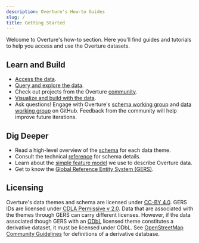 ```yaml
---
description: Overture's How-to Guides
slug: /
title: Getting Started
---
```


Welcome to Overture's how-to section. Here you'll find guides and tutorials to help you access and use the Overture datasets. 

## Learn and Build
- [Access the data](https://docs.overturemaps.org/accessing-data/).
- [Query and explore the data](https://docs.overturemaps.org/exploring-data/).
- Check out projects from the Overture [community](https://docs.overturemaps.org/community/).
- [Visualize and build with the data](https://docs.overturemaps.org/visualizing-data/).
- Ask questions! Engage with Overture's [schema working group](https://github.com/OvertureMaps/schema/discussions) and [data working group](https://github.com/OvertureMaps/data/discussions) on GitHub. Feedback from the community will help improve future iterations.

## Dig Deeper 
- Read a high-level overview of the [schema](https://schema.overturemaps.org/themes/) for each data theme. 
- Consult the technical [reference](https://schema.overturemaps.org/reference) for schema details.
- Learn about the [simple feature model](https://schema.overturemaps.org/overview/feature-model/) we use to describe Overture data.
- Get to know the [Global Reference Entity System (GERS)](https://docs.overturemaps.org/gers/). 

## Licensing 
Overture's data themes and schema are licensed under [CC-BY 4.0](https://creativecommons.org/licenses/by/4.0/legalcode). GERS IDs are licensed under [CDLA Permissive v 2.0](https://cdla.dev/permissive-2-0/). Data that are associated with the themes through GERS can carry different licenses. However, if the data associated though GERS with an [ODbL](https://opendatacommons.org/licenses/odbl/) licensed theme constitutes a derivative dataset, it must be licensed under ODbL. See [OpenStreetMap Community Guidelines](https://osmfoundation.org/wiki/Licence/Community_Guidelines/Collective_Database_Guideline_Guideline) for definitions of a derivative database.

